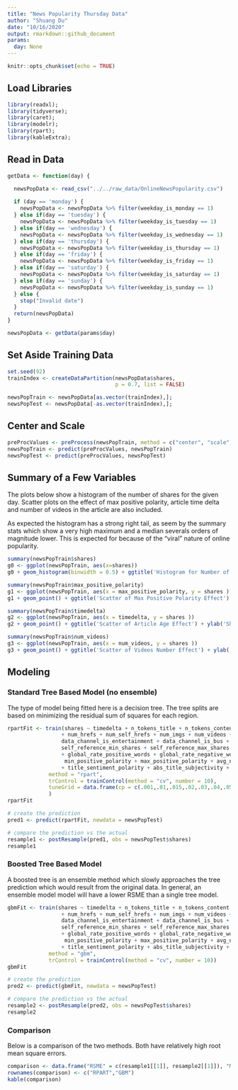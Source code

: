 ```yaml
---
title: "News Popularity Thursday Data"
author: "Shuang Du"
date: "10/16/2020"
output: rmarkdown::github_document
params:
  day: None
---
```


```r
knitr::opts_chunk$set(echo = TRUE)
```

## Load Libraries

```r
library(readxl);
library(tidyverse);
library(caret);
library(modelr);
library(rpart);
library(kableExtra);
```

## Read in Data

```r
getData <- function(day) {

  newsPopData <- read_csv("../../raw_data/OnlineNewsPopularity.csv")
  
  if (day == 'monday') {
    newsPopData <- newsPopData %>% filter(weekday_is_monday == 1)
  } else if(day == 'tuesday') {
    newsPopData <- newsPopData %>% filter(weekday_is_tuesday == 1)
  } else if(day == 'wednesday') {
    newsPopData <- newsPopData %>% filter(weekday_is_wednesday == 1)
  } else if(day == 'thursday') {
    newsPopData <- newsPopData %>% filter(weekday_is_thursday == 1)
  } else if(day == 'friday') {
    newsPopData <- newsPopData %>% filter(weekday_is_friday == 1)
  } else if(day == 'saturday') {
    newsPopData <- newsPopData %>% filter(weekday_is_saturday == 1)
  } else if(day == 'sunday') {
    newsPopData <- newsPopData %>% filter(weekday_is_sunday == 1)
  } else {
    stop("Invalid date")
  }
  return(newsPopData)
}

newsPopData <- getData(params$day)
```

## Set Aside Training Data

```r
set.seed(92)
trainIndex <- createDataPartition(newsPopData$shares, 
                                  p = 0.7, list = FALSE)

newsPopTrain <- newsPopData[as.vector(trainIndex),];
newsPopTest <- newsPopData[-as.vector(trainIndex),];
```

## Center and Scale

```r

preProcValues <- preProcess(newsPopTrain, method = c("center", "scale"))
newsPopTrain <- predict(preProcValues, newsPopTrain) 
newsPopTest <- predict(preProcValues, newsPopTest)

```


## Summary of a Few Variables

The plots below show a histogram of the number of shares for the given day. Scatter plots on the effect of max positive polarity, article time delta and number of videos in the article are also included.

As expected the histogram has a strong right tail, as seem by the summary stats which show a very high maximum and a median severals orders of magnitude lower. This is expected for because of the "viral" nature of online popularity.

```r
summary(newsPopTrain$shares)
g0 <- ggplot(newsPopTrain, aes(x=shares))
g0 + geom_histogram(binwidth = 0.5) + ggtitle('Histogram for Number of Shares') + ylab('Number of Shares') + xlab('Shares')

summary(newsPopTrain$max_positive_polarity)
g1 <- ggplot(newsPopTrain, aes(x = max_positive_polarity, y = shares )) 
g1 + geom_point() + ggtitle('Scatter of Max Positive Polarity Effect') + ylab('Shares') + xlab('Max Positive Polarity')

summary(newsPopTrain$timedelta)
g2 <- ggplot(newsPopTrain, aes(x = timedelta, y = shares )) 
g2 + geom_point() + ggtitle('Scatter of Article Age Effect') + ylab('Shares') + xlab('Time Delta')

summary(newsPopTrain$num_videos)
g3 <- ggplot(newsPopTrain, aes(x = num_videos, y = shares )) 
g3 + geom_point() + ggtitle('Scatter of Videos Number Effect') + ylab('Shares') + xlab('Number of Videos')
```

## Modeling

### Standard Tree Based Model (no ensemble)

The type of model being fitted here is a decision tree. The tree splits are based on minimizing the residual sum of squares for each region.

```r

rpartFit <- train(shares ~ timedelta + n_tokens_title + n_tokens_content + n_unique_tokens + n_non_stop_words + n_non_stop_unique_tokens
                 + num_hrefs + num_self_hrefs + num_imgs + num_videos + average_token_length + num_keywords + data_channel_is_lifestyle +
                 data_channel_is_entertainment + data_channel_is_bus + data_channel_is_socmed + data_channel_is_tech + data_channel_is_world +
                 self_reference_min_shares + self_reference_max_shares + self_reference_avg_sharess + global_subjectivity + global_sentiment_polarity
                 + global_rate_positive_words + global_rate_negative_words + rate_positive_words + rate_negative_words + avg_positive_polarity +
                  min_positive_polarity + max_positive_polarity + avg_negative_polarity + min_negative_polarity + max_negative_polarity + title_subjectivity
                 + title_sentiment_polarity + abs_title_subjectivity + abs_title_sentiment_polarity, data = newsPopTrain,
             method = "rpart",
             trControl = trainControl(method = "cv", number = 10),
             tuneGrid = data.frame(cp = c(.001,.01,.015,.02,.03,.04,.05))
             )
rpartFit

```

```r
# create the prediction
pred1 <- predict(rpartFit, newdata = newsPopTest)

# compare the prediction vs the actual
resample1 <- postResample(pred1, obs = newsPopTest$shares)
resample1

```


### Boosted Tree Based Model

A boosted tree is an ensemble method which slowly approaches the tree prediction which would result from the original data. In general, an ensemble model model will have a lower RSME than a single tree model.

```r
gbmFit <- train(shares ~ timedelta + n_tokens_title + n_tokens_content + n_unique_tokens + n_non_stop_words + n_non_stop_unique_tokens
                 + num_hrefs + num_self_hrefs + num_imgs + num_videos + average_token_length + num_keywords + data_channel_is_lifestyle +
                 data_channel_is_entertainment + data_channel_is_bus + data_channel_is_socmed + data_channel_is_tech + data_channel_is_world +
                 self_reference_min_shares + self_reference_max_shares + self_reference_avg_sharess + global_subjectivity + global_sentiment_polarity
                 + global_rate_positive_words + global_rate_negative_words + rate_positive_words + rate_negative_words + avg_positive_polarity +
                  min_positive_polarity + max_positive_polarity + avg_negative_polarity + min_negative_polarity + max_negative_polarity + title_subjectivity
                 + title_sentiment_polarity + abs_title_subjectivity + abs_title_sentiment_polarity, data = newsPopTrain,
             method = "gbm",
             trControl = trainControl(method = "cv", number = 10))
gbmFit
```


```r
# create the prediction
pred2 <- predict(gbmFit, newdata = newsPopTest)

# compare the prediction vs the actual
resample2 <- postResample(pred2, obs = newsPopTest$shares)
resample2
```

### Comparison

Below is a comparison of the two methods. Both have relatively high root mean square errors.

```r
comparison <- data.frame("RSME" = c(resample1[[1]], resample2[[1]]), "MAE" = c(resample1[[3]], resample2[[3]]) )
rownames(comparison) <- c("RPART","GBM")
kable(comparison)
```





